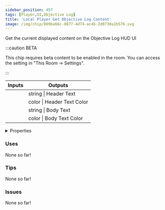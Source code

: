 ```yaml
---
sidebar_position: 457
tags: [Player,UI,Objective Log]
title: 'Local Player Get Objective Log Content'
image: /img/chip/809ba66c-8877-4d74-ac4b-2d0730a1b576.svg
---
```


Get the current displayed content on the Objective Log HUD UI

:::caution BETA

This chip requires beta content to be enabled in the room. You can access the setting in "This Room -> Settings".

:::

<IChip uuid="809ba66c-8877-4d74-ac4b-2d0730a1b576"/>

<table><thead><tr><th>Inputs</th><th>Outputs</th></tr></thead><tbody><tr><td /><td>string | Header Text</td></tr><tr><td /><td>color | Header Text Color</td></tr><tr><td /><td>string | Body Text</td></tr><tr><td /><td>color | Body Text Color</td></tr></tbody></table>

<details>
  <summary>Properties</summary>
  <div>
    <div>
    <table>
      <tbody>
        <tr>
          <td>Is beta required?</td>
          <td>Yes</td>
        </tr>
        <tr>
          <td>Is chip a trolling risk?</td>
          <td>No</td>
        </tr>
        <tr>
          <td>Is chip a role assignment risk?</td>
          <td>No</td>
        </tr>
        <tr>
          <td>Chip UUID</td>
          <td>809ba66c-8877-4d74-ac4b-2d0730a1b576</td>
        </tr>
        <tr>
          <td>Room availability</td>
          <td>Available everywhere</td>
        </tr>
      </tbody>
    </table>
    </div>
  </div>
</details>

### Uses

None so far!

### Tips

None so far!

### Issues

None so far!
